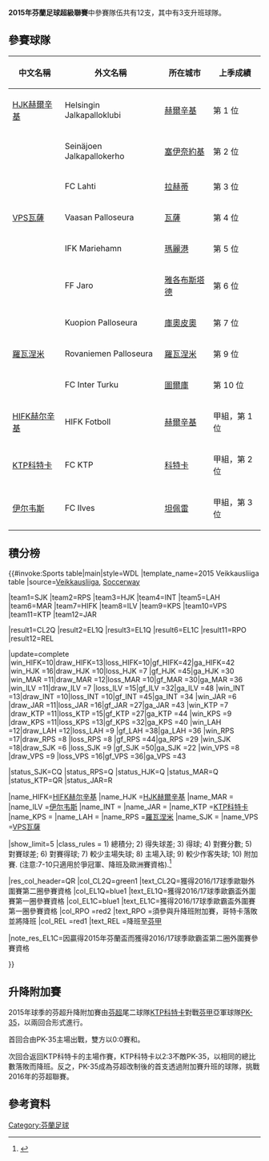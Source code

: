 '''2015年芬蘭足球超級聯賽'''中參賽隊伍共有12支，其中有3支升班球隊。

== 參賽球隊 ==
{| class="wikitable" style=font-size:100%
|-
!中文名稱
!外文名稱
!所在城市
!上季成績
|-
|[[HJK赫爾辛基|HJK赫爾辛基]] || Helsingin Jalkapalloklubi || [[赫爾辛基|赫爾辛基]] || 第 1 位
|-
|{{Fb team SJK}} || Seinäjoen Jalkapallokerho || [[塞伊奈約基|塞伊奈約基]] || 第 2 位
|-
|{{Fb team Lahti}} || FC Lahti || [[拉赫蒂|拉赫蒂]] || 第 3 位
|-
|[[瓦萨足球俱乐部|VPS瓦薩]] || Vaasan Palloseura || [[瓦薩|瓦薩]] || 第 4 位
|-
|{{Fb team IFK Mariehamn}} || IFK Mariehamn || [[瑪麗港|瑪麗港]] || 第 5 位
|-
|{{Fb team Jaro}} || FF Jaro || [[雅各布斯塔德|雅各布斯塔德]] || 第 6 位
|-
|{{Fb team KuPS}} || Kuopion Palloseura || [[庫奧皮奧|庫奧皮奧]] || 第 7 位
|-
|[[羅瓦涅米足球俱樂部|羅瓦涅米]] || Rovaniemen Palloseura || [[羅瓦涅米|羅瓦涅米]] || 第 9 位
|-
|{{Fb team Inter Turku}} || FC Inter Turku || [[圖爾庫|圖爾庫]] || 第 10 位
|-
|[[HIFK赫尔辛基|HIFK赫尔辛基]] || HIFK Fotboll || [[赫爾辛基|赫爾辛基]] || 甲組，第 1 位
|-
|[[KTP科特卡|KTP科特卡]] || FC KTP || [[科特卡|科特卡]] || 甲組，第 2 位
|-
|[[伊尔韦斯足球俱乐部|伊尔韦斯]] || FC Ilves || [[坦佩雷|坦佩雷]] || 甲組，第 3 位
|}

== 積分榜 ==
{{#invoke:Sports table|main|style=WDL
|template_name=2015 Veikkausliiga table
|source=[http://www.veikkausliiga.com/tilastot/spljp15/joukkueet/ Veikkausliiga], [http://www.soccerway.com/national/finland/veikkausliiga/2015/regular-season/r30442/ Soccerway]

<!--Update team positions here-->
|team1=SJK |team2=RPS |team3=HJK |team4=INT |team5=LAH |team6=MAR |team7=HIFK |team8=ILV |team9=KPS |team10=VPS |team11=KTP |team12=JAR 

<!--Update team qualifications here (defined below)-->
|result1=CL2Q |result2=EL1Q |result3=EL1Q |result6=EL1C |result11=RPO |result12=REL

<!--Update team results here and then (if needed) positions above. Dont forget to update the date (update parameter)-->
|update=complete
|win_HIFK=10|draw_HIFK=13|loss_HIFK=10|gf_HIFK=42|ga_HIFK=42 <!-- HIFK Helsinki-->
|win_HJK =16|draw_HJK =10|loss_HJK =7 |gf_HJK =45|ga_HJK =30 <!-- HJK Helsinki -->
|win_MAR =11|draw_MAR =12|loss_MAR =10|gf_MAR =30|ga_MAR =36 <!-- IFK Mariehamn -->
|win_ILV =11|draw_ILV =7 |loss_ILV =15|gf_ILV =32|ga_ILV =48 <!-- Ilves -->
|win_INT =13|draw_INT =10|loss_INT =10|gf_INT =45|ga_INT =34 <!-- Inter Turku -->
|win_JAR =6 |draw_JAR =11|loss_JAR =16|gf_JAR =27|ga_JAR =43 <!-- Jaro -->
|win_KTP =7 |draw_KTP =11|loss_KTP =15|gf_KTP =27|ga_KTP =44 <!-- FC KTP-->
|win_KPS =9 |draw_KPS =11|loss_KPS =13|gf_KPS =32|ga_KPS =40 <!-- KuPS-->
|win_LAH =12|draw_LAH =12|loss_LAH =9 |gf_LAH =38|ga_LAH =36 <!-- Lahti -->
|win_RPS =17|draw_RPS =8 |loss_RPS =8 |gf_RPS =44|ga_RPS =29 <!-- RoPS-->
|win_SJK =18|draw_SJK =6 |loss_SJK =9 |gf_SJK =50|ga_SJK =22 <!-- SJK -->
|win_VPS =8 |draw_VPS =9 |loss_VPS =16|gf_VPS =36|ga_VPS =43 <!-- VPS -->

<!--Status-->
|status_SJK=CQ
|status_RPS=Q
|status_HJK=Q
|status_MAR=Q
|status_KTP=QR
|status_JAR=R

<!--Team definitions (wikilinks in table)-->
|name_HIFK=[[HIFK赫尔辛基|HIFK赫尔辛基]]
|name_HJK =[[HJK赫爾辛基|HJK赫爾辛基]]
|name_MAR ={{Fb team IFK Mariehamn}}
|name_ILV =[[伊尔韦斯足球俱乐部|伊尔韦斯]]
|name_INT ={{Fb team Inter Turku}}
|name_JAR ={{Fb team Jaro}}
|name_KTP =[[KTP科特卡|KTP科特卡]]
|name_KPS ={{Fb team KuPS}}
|name_LAH ={{Fb team Lahti}}
|name_RPS =[[羅瓦涅米足球俱樂部|羅瓦涅米]]
|name_SJK ={{Fb team SJK}}
|name_VPS =[[瓦萨足球俱乐部|VPS瓦薩]]

<!--Table settings and rules-->
|show_limit=5
|class_rules = 1) 總積分; 2) 得失球差; 3) 得球; 4) 對賽分數; 5) 對賽球差; 6) 對賽得球; 7) 較少主場失球; 8) 主場入球; 9) 較少作客失球; 10) 附加賽. (注意:7-10只適用於爭冠軍、降班及歐洲賽資格).<ref>{{cite web |url=http://www.scoresway.com/?sport=soccer&page=season&id=11013&view=rules |title=Veikkausliiga 2015 - Season rules |publisher=Scoresway |accessdate=14 July 2015 |archive-url=https://web.archive.org/web/20190213115319/http://www.scoresway.com/?sport=soccer&page=season&id=11013&view=rules |archive-date=2019-02-13 |dead-url=yes }}</ref>

<!--Qualification and relegation column definitions-->
|res_col_header=QR
|col_CL2Q=green1 |text_CL2Q=獲得2016/17球季歐聯外圍賽第二圈參賽資格
|col_EL1Q=blue1  |text_EL1Q=獲得2016/17球季歐霸盃外圍賽第一圈參賽資格
|col_EL1C=blue1  |text_EL1C=獲得2016/17球季歐霸盃外圍賽第一圈參賽資格
|col_RPO =red2   |text_RPO =須參與升降班附加賽，哥特卡落敗並將降班
|col_REL =red1   |text_REL =降班至[[芬兰足球甲级联赛|芬甲]]

<!--Notes-->
|note_res_EL1C={{Fb team IFK Mariehamn}}因贏得2015年芬蘭盃而獲得2016/17球季歐霸盃第二圈外圍賽參賽資格

}}

== 升降附加賽 ==
2015年球季的芬超升降附加賽由[[芬蘭足球超級聯賽|芬超]]尾二球隊[[KTP科特卡|KTP科特卡]]對戰[[芬兰足球甲级联赛|芬甲]]亞軍球隊[[PK-35|PK-35]]，以兩回合形式進行。

首回合由PK-35主場出戰，雙方以0:0賽和。

次回合返回KTP科特卡的主場作賽，KTP科特卡以2:3不敵PK-35，以相同的總比數落敗而降班。反之，PK-35成為芬超改制後的首支透過附加賽升班的球隊，挑戰2016年的芬超聯賽。

==參考資料==
<references />

[[Category:芬蘭足球|Category:芬蘭足球]]